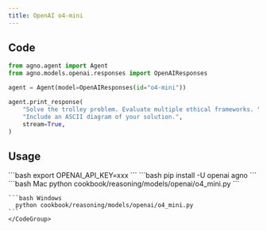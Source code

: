 ```yaml
---
title: OpenAI o4-mini
---
```


## Code

```python cookbook/reasoning/models/openai/o4_mini.py
from agno.agent import Agent
from agno.models.openai.responses import OpenAIResponses

agent = Agent(model=OpenAIResponses(id="o4-mini"))

agent.print_response(
    "Solve the trolley problem. Evaluate multiple ethical frameworks. "
    "Include an ASCII diagram of your solution.",
    stream=True,
)
```

## Usage

<Steps>
  <Snippet file="create-venv-step.mdx" />

  <Step title="Set your API key">
    ```bash
    export OPENAI_API_KEY=xxx
    ```
  </Step>

  <Step title="Install libraries">
    ```bash
    pip install -U openai agno
    ```
  </Step>

  <Step title="Run Agent">
    <CodeGroup>
    ```bash Mac
      python cookbook/reasoning/models/openai/o4_mini.py
    ```

    ```bash Windows
      python cookbook/reasoning/models/openai/o4_mini.py
    ```
    </CodeGroup>
  </Step>
</Steps>